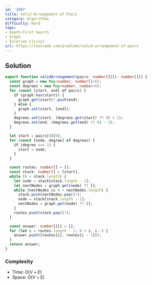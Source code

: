 ```yaml
---
id: '2097'
title: Valid Arrangement of Pairs
category: Algorithms
difficulty: Hard
tags:
- Depth-First Search
- Graph
- Eulerian Circuit
url: https://leetcode.com/problems/valid-arrangement-of-pairs
---
```


## Solution

```typescript filename="solution.ts" copy
export function validArrangement(pairs: number[][]): number[][] {
  const graph = new Map<number, number[]>();
  const degrees = new Map<number, number>();
  for (const [start, end] of pairs) {
    if (graph.has(start)) {
      graph.get(start)!.push(end);
    } else {
      graph.set(start, [end]);
    }
    degrees.set(start, (degrees.get(start) ?? 0) + 1);
    degrees.set(end, (degrees.get(end) ?? 0) - 1);
  }

  let start = pairs[0][0];
  for (const [node, degree] of degrees) {
    if (degree === 1) {
      start = node;
    }
  }

  const routes: number[] = [];
  const stack: number[] = [start];
  while (0 < stack.length) {
    let node = stack[stack.length - 1];
    let nextNodes = graph.get(node) ?? [];
    while (nextNodes && 0 < nextNodes.length) {
      stack.push(nextNodes.pop()!);
      node = stack[stack.length - 1];
      nextNodes = graph.get(node) ?? [];
    }
    routes.push(stack.pop()!);
  }

  const answer: number[][] = [];
  for (let i = routes.length - 1; 0 < i; i--) {
    answer.push([routes[i], routes[i - 1]]);
  }
  return answer;
}
```

### Complexity

- Time: $O(V + E)$
- Space: $O(V + E)$


